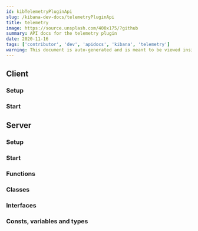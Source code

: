 ```yaml
---
id: kibTelemetryPluginApi
slug: /kibana-dev-docs/telemetryPluginApi
title: telemetry
image: https://source.unsplash.com/400x175/?github
summary: API docs for the telemetry plugin
date: 2020-11-16
tags: ['contributor', 'dev', 'apidocs', 'kibana', 'telemetry']
warning: This document is auto-generated and is meant to be viewed inside our experimental, new docs system. Reach out in #docs-engineering for more info.
---
```



## Client

### Setup
<DocDefinitionList data={[telemetryObj.client.setup]}/>

### Start
<DocDefinitionList data={[telemetryObj.client.start]}/>

## Server

### Setup
<DocDefinitionList data={[telemetryObj.server.setup]}/>

### Start
<DocDefinitionList data={[telemetryObj.server.start]}/>

### Functions
<DocDefinitionList data={telemetryObj.server.functions}/>

### Classes
<DocDefinitionList data={telemetryObj.server.classes}/>

### Interfaces
<DocDefinitionList data={telemetryObj.server.interfaces}/>

### Consts, variables and types
<DocDefinitionList data={telemetryObj.server.misc}/>

